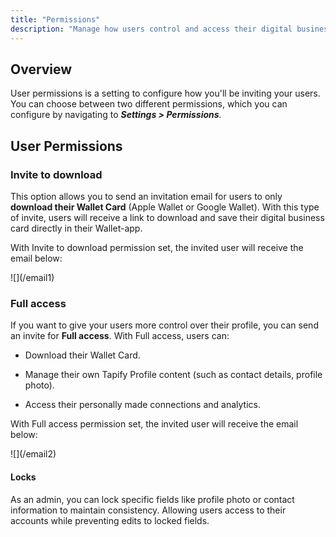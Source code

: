 ```yaml
---
title: "Permissions"
description: "Manage how users control and access their digital business card."
---
```


## Overview

User permissions is a setting to configure how you'll be inviting your users. You can choose between two different permissions, which  you can configure by navigating to ***Settings > Permissions**.*

## User Permissions

### Invite to download

This option allows you to send an invitation email for users to only **download their Wallet Card** (Apple Wallet or Google Wallet). With this type of invite, users will receive a link to download and save their digital business card directly in their Wallet-app.

With Invite to download permission set, the invited user will receive the email below:

<Frame as="div">
  ![](/email1)
</Frame>

### Full access

If you want to give your users more control over their profile, you can send an invite for **Full access**. With Full access, users can:

* Download their Wallet Card.

* Manage their own Tapify Profile content (such as contact details, profile photo).

* Access their personally made connections and analytics.

With Full access permission set, the invited user will receive the email below:

<Frame as="div">
  ![](/email2)
</Frame>

#### Locks

As an admin, you can lock specific fields like profile photo or contact information to maintain consistency. Allowing users access to their accounts while preventing edits to locked fields.